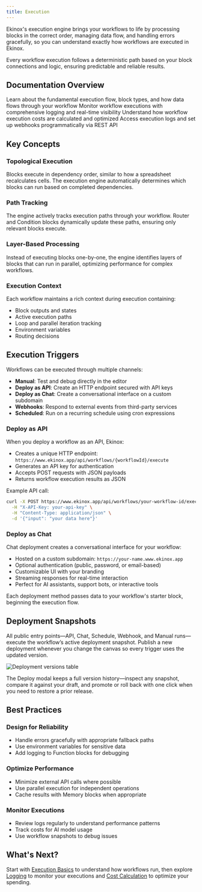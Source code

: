```yaml
---
title: Execution
---
```



Ekinox's execution engine brings your workflows to life by processing blocks in the correct order, managing data flow, and handling errors gracefully, so you can understand exactly how workflows are executed in Ekinox.

<Callout type="info">
  Every workflow execution follows a deterministic path based on your block connections and logic, ensuring predictable and reliable results.
</Callout>

## Documentation Overview

<Cards>
  <Card title="Execution Basics" href="/execution/basics">
    Learn about the fundamental execution flow, block types, and how data flows through your
    workflow
  </Card>

  <Card title="Logging" href="/execution/logging">
    Monitor workflow executions with comprehensive logging and real-time visibility
  </Card>

  <Card title="Cost Calculation" href="/execution/costs">
    Understand how workflow execution costs are calculated and optimized
  </Card>

  <Card title="External API" href="/execution/api">
    Access execution logs and set up webhooks programmatically via REST API
  </Card>
</Cards>

## Key Concepts

### Topological Execution
Blocks execute in dependency order, similar to how a spreadsheet recalculates cells. The execution engine automatically determines which blocks can run based on completed dependencies.

### Path Tracking
The engine actively tracks execution paths through your workflow. Router and Condition blocks dynamically update these paths, ensuring only relevant blocks execute.

### Layer-Based Processing
Instead of executing blocks one-by-one, the engine identifies layers of blocks that can run in parallel, optimizing performance for complex workflows.

### Execution Context
Each workflow maintains a rich context during execution containing:
- Block outputs and states
- Active execution paths
- Loop and parallel iteration tracking
- Environment variables
- Routing decisions

## Execution Triggers

Workflows can be executed through multiple channels:

- **Manual**: Test and debug directly in the editor
- **Deploy as API**: Create an HTTP endpoint secured with API keys
- **Deploy as Chat**: Create a conversational interface on a custom subdomain
- **Webhooks**: Respond to external events from third-party services
- **Scheduled**: Run on a recurring schedule using cron expressions

### Deploy as API

When you deploy a workflow as an API, Ekinox:
- Creates a unique HTTP endpoint: `https://www.ekinox.app/api/workflows/{workflowId}/execute`
- Generates an API key for authentication
- Accepts POST requests with JSON payloads
- Returns workflow execution results as JSON

Example API call:
```bash
curl -X POST https://www.ekinox.app/api/workflows/your-workflow-id/execute \
  -H "X-API-Key: your-api-key" \
  -H "Content-Type: application/json" \
  -d '{"input": "your data here"}'
```

### Deploy as Chat

Chat deployment creates a conversational interface for your workflow:
- Hosted on a custom subdomain: `https://your-name.www.ekinox.app`
- Optional authentication (public, password, or email-based)
- Customizable UI with your branding
- Streaming responses for real-time interaction
- Perfect for AI assistants, support bots, or interactive tools

Each deployment method passes data to your workflow's starter block, beginning the execution flow.

## Deployment Snapshots

All public entry points—API, Chat, Schedule, Webhook, and Manual runs—execute the workflow’s active deployment snapshot. Publish a new deployment whenever you change the canvas so every trigger uses the updated version.

<div className='flex justify-center my-6'>
  <Image
    src='/static/execution/deployment-versions-light.png'
    alt='Deployment versions table'
    width={500}
    height={280}
    className='rounded-xl border border-border shadow-sm'
  />
</div>

The Deploy modal keeps a full version history—inspect any snapshot, compare it against your draft, and promote or roll back with one click when you need to restore a prior release.

## Best Practices

### Design for Reliability
- Handle errors gracefully with appropriate fallback paths
- Use environment variables for sensitive data
- Add logging to Function blocks for debugging

### Optimize Performance
- Minimize external API calls where possible
- Use parallel execution for independent operations
- Cache results with Memory blocks when appropriate

### Monitor Executions
- Review logs regularly to understand performance patterns
- Track costs for AI model usage
- Use workflow snapshots to debug issues

## What's Next?

Start with [Execution Basics](/execution/basics) to understand how workflows run, then explore [Logging](/execution/logging) to monitor your executions and [Cost Calculation](/execution/costs) to optimize your spending.
